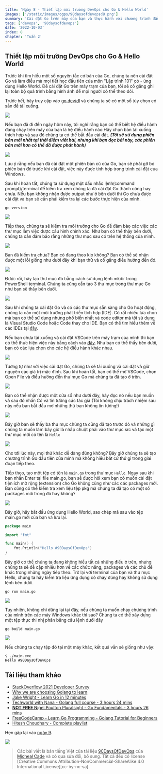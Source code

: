 ```yaml
---
title: 'Ngày 8 - Thiết lập môi trường DevOps cho Go & Hello World'
images: ['/static/images/ogps/90daysofdevopsd8.png']
summary: 'Cài đặt Go trên máy của bạn và thực hành với chương trình đầu tiên - Hello world'
tags: ['devops', '90daysofdevops']
date: '2022-10-03'
index: 8
chapter: 'Tuần 2'
---
```


<TOCInline toc={props.toc} asDisclosure />

## Thiết lập môi trường DevOps cho Go & Hello World

Trước khi tìm hiểu một số nguyên tắc cơ bản của Go, chúng ta nên cài đặt Go và làm điều mà mọi tiết học đầu tiên của môn "Lập trình 101" có - ứng dụng Hello World. Để cài đặt Go trên máy trạm của bạn, tôi sẽ cố gắng ghi lại toàn bộ quá trình bằng hình ảnh để mọi người có thể theo dõi.

Trước hết, hãy truy cập vào [go.dev/dl](https://go.dev/dl/) và chúng ta sẽ có một số tùy chọn có sẵn để tải xuống.

![](/static/images/assets/Day8_Go1.png)

Nếu bạn đã đi đến ngày hôm này, tôi nghĩ rằng bạn có thể biết hệ điều hành đang chạy trên máy của bạn là hệ điều hành nào.Hãy chọn bản tải xuống thích hợp và sau đó chúng ta có thể bắt đầu cài đặt. **_(Tôi sẽ sử dụng phiên bản mới nhất tại thời điểm viết bài, nhưng khi bạn đọc bài này, các phiên bản mới hơn có thể đã được phát hành)_**

![](/static/images/assets/Day8_Go2.png)

Lưu ý rằng nếu bạn đã cài đặt một phiên bản cũ của Go, bạn sẽ phải gỡ bỏ phiên bản đó trước khi cài đặt, việc này được tính hợp trong trình cài đặt của Windows.

Sau khi hoàn tất, chúng ta sử dụng một dấu nhắc lệnh(command prompt)/terminal để kiểm tra xem chúng ta đã cài đặt Go thành công hay chưa. Nếu bạn không nhận được output như ở bên dưới thì Go chưa được cài đặt và bạn sẽ cần phải kiểm tra lại các bước thực hiện của mình.

```shell
go version
```

![](/static/images/assets/Day8_Go3.png)

Tiếp theo, chúng ta sẽ kiểm tra môi trường cho Go để đảm bảo các việc các thư mục làm việc được cấu hình chính xác. Như bạn có thể thấy bên dưới, chúng ta cần đảm bảo rằng những thư mục sau có trên hệ thống của mình.

![](/static/images/assets/Day8_Go4.png)

Bạn đã kiểm tra chưa? Bạn có đang theo kịp không? Bạn có thể sẽ nhận được một lỗi giống như dưới đây khi bạn thử và cố gắng điều hướng đến đó.

![](/static/images/assets/Day8_Go5.png)

Được rồi, hãy tạo thư mục đó bằng cách sử dụng lệnh mkdir trong PowerShell terminal. Chúng ta cũng cần tạo 3 thư mục trong thư mục Go như bạn sẽ thấy bên dưới.

![](/static/images/assets/Day8_Go6.png)

Sau khi chúng ta cài đặt Go và có các thư mục sẵn sàng cho Go hoạt động, chúng ta cần một môi trường phát triển tích hợp (IDE). Có rất nhiều lựa chọn mà bạn có thể sử dụng nhưng phổ biến nhất và code editor mà tôi sử dụng là Visual Studio Code hoặc Code thay cho IDE. Bạn có thể tìm hiểu thêm về các IDEs tại [đây](https://www.youtube.com/watch?v=vUn5akOlFXQ).

Nếu bạn chưa tải xuống và cài đặt VSCode trên máy trạm của mình thì bạn có thể thực hiện việc này bằng cách vào [đây](https://code.visualstudio.com/download). Như bạn có thể thấy bên dưới, bạn có các lựa chọn cho các hệ điều hành khác nhau.

![](/static/images/assets/Day8_Go7.png)

Tương tự như với việc cài đặt Go, chúng ta sẽ tải xuống và cài đặt và giữ nguyên các giá trị mặc định. Sau khi hoàn tất, bạn có thể mở VSCode, chọn Open File và điều hướng đến thư mục Go mà chúng ta đã tạo ở trên.

![](/static/images/assets/Day8_Go8.png)

Bạn có thể nhận được một cửa sổ như dưới đây, hãy đọc nó nếu bạn muốn và sau đó nhấn Có và tin tưởng các tác giả (Tôi không chịu trách nhiệm sau này nếu bạn bắt đầu mở những thứ bạn không tin tưởng!)

![](/static/images/assets/Day08_Go14.png)

Bây giờ bạn sẽ thấy ba thư mục chúng ta cũng đã tạo trước đó và những gì chúng ta muốn làm bây giờ là nhấp chuột phải vào thư mục src và tạo một thư mục mới có tên là `Hello`

![](/static/images/assets/Day8_Go9.png)

Cho tới lúc này, mọi thứ khác dễ dàng đúng không? Bây giờ chúng ta sẽ tạo chương trình Go đầu tiên của mình mà không hiểu bất cứ thứ gì trong giai đoạn tiếp theo.

Tiếp theo, tạo một tệp có tên là `main.go` trong thư mục `Hello`. Ngay sau khi bạn nhấn Enter tại file main.go, bạn sẽ được hỏi xem bạn có muốn cài đặt tiện ích mở rộng (extension) cho Go không cũng như các các packages mới. Bạn cũng có thể kiểm tra xem liệu tệp pkg mà chúng ta đã tạo có một số packages mới trong đó hay không?

![](/static/images/assets/Day8_Go10.png)

Bây giờ, hãy bắt đầu ứng dụng Hello World, sao chép mã sau vào tệp main.go mới của bạn và lưu lại.

```go:main.go
package main

import "fmt"

func main() {
    fmt.Println("Hello #90DaysOfDevOps")
}
```

Bây giờ có thể chúng ta đang không hiểu tất cả những điều ở trên, nhưng chúng ta sẽ đề cập nhiều hơn về các chức năng, packages và các chủ để khác trong những ngày tiếp theo. Trở lại với terminal của bạn và thư mục Hello, chúng ta hãy kiểm tra liệu ứng dụng có chạy đúng hay không sử dụng lệnh bên dưới.

```shell
go run main.go
```

![](/static/images/assets/Day8_Go11.png)

Tuy nhiên, không chỉ dừng lại tại đây, nếu chúng ta muốn chạy chương trình của mình trên các máy Windows khác thì sao? Chúng ta có thể xây dựng một tệp thực thi nhị phân bằng câu lệnh dưới đây

```shell
go build main.go
```

![](/static/images/assets/Day8_Go12.png)

Nếu chúng ta chạy tệp đó tại một máy khác, kết quả vẫn sẽ giống như vậy:

```shell
$ ./main.exe
Hello #90DaysOfDevOps
```

## Tài liệu tham khảo

- [StackOverflow 2021 Developer Survey](https://insights.stackoverflow.com/survey/2021)
- [Why we are choosing Golang to learn](https://www.youtube.com/watch?v=7pLqIIAqZD4&t=9s)
- [Jake Wright - Learn Go in 12 minutes](https://www.youtube.com/watch?v=C8LgvuEBraI&t=312s)
- [Techworld with Nana - Golang full course - 3 hours 24 mins](https://www.youtube.com/watch?v=yyUHQIec83I)
- [**NOT FREE** Nigel Poulton Pluralsight - Go Fundamentals - 3 hours 26 mins](https://www.pluralsight.com/courses/go-fundamentals)
- [FreeCodeCamp - Learn Go Programming - Golang Tutorial for Beginners](https://www.youtube.com/watch?v=YS4e4q9oBaU&t=1025s)
- [Hitesh Choudhary - Complete playlist](https://www.youtube.com/playlist?list=PLRAV69dS1uWSR89FRQGZ6q9BR2b44Tr9N)

Hẹn gặp lại vào [ngày 9](https://vntechies.dev/courses/90-ngay-devops/ngay-9-giai-thich-ma-hello-world).

![](/static/images/assets/Day8_Go13.png)

> Các bài viết là bản tiếng Việt của tài liệu [90DaysOfDevOps](https://github.com/MichaelCade/90DaysOfDevOps/tree/main/2022/Days) của [Micheal Cade](https://twitter.com/MichaelCade1) và có qua sửa đổi, bổ sung. Tất cả đều có license [Creative Commons Attribution-NonCommercial-ShareAlike 4.0 International License][cc-by-nc-sa].
